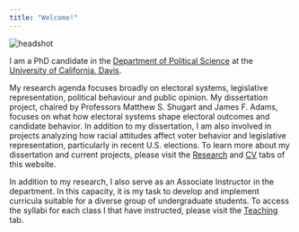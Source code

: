 ```yaml
---
title: "Welcome!"
---
```

<img src="headshot.jpg" alt="headshot">

I am a PhD candidate in the <a href="https://ps.ucdavis.edu">Department of Political Science</a> at the <a href="http://ucdavis.edu/">University of California, Davis</a>. 

My research agenda focuses broadly on electoral systems, legislative representation, political behaviour and public opinion. My dissertation project, chaired by Professors Matthew S. Shugart and James F. Adams, focuses on what how electoral systems shape electoral outcomes and candidate behavior. In addition to my dissertation, I am also involved in projects analyzing how racial attitudes affect voter behavior and legislative representation, particularly in recent U.S. elections. To learn more about my dissertation and current projects, please visit the <a href="https://isaacdhale.github.io/personal_site/research.html">Research</a> and <a href="https://isaacdhale.github.io/personal_site/cv.html">CV</a> tabs of this website.
 
In addition to my research, I also serve as an Associate Instructor in the department. In this capacity, it is my task to develop and implement curricula suitable for a diverse group of undergraduate students. To access the syllabi for each class I that have instructed, please visit the <a href= "https://isaacdhale.github.io/personal_site/teaching.html">Teaching</a> tab.
